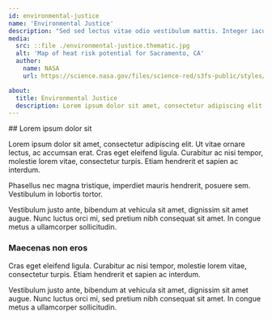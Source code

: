 ```yaml
---
id: environmental-justice
name: 'Environmental Justice'
description: "Sed sed lectus vitae odio vestibulum mattis. Integer iaculis nisl lectus, vel aliquet nulla imperdiet in."
media:
  src: ::file ./environmental-justice.thematic.jpg
  alt: 'Map of heat risk potential for Sacramento, CA'
  author:
    name: NASA
    url: https://science.nasa.gov/files/science-red/s3fs-public/styles/background_image_file_size/public/thumbnails/image/2020Fall_LaRC_SacramentoUrbanDevelopment_WebsiteImage.jpg?itok=5VHhkPYq

about:
  title: Environmental Justice
  description: Lorem ipsum dolor sit amet, consectetur adipiscing elit vitae ornare lectus.
---
```

<Block>
<Prose>
## Lorem ipsum dolor sit

Lorem ipsum dolor sit amet, consectetur adipiscing elit. Ut vitae ornare lectus, ac accumsan erat. Cras eget eleifend ligula. Curabitur ac nisi tempor, molestie lorem vitae, consectetur turpis. Etiam hendrerit et sapien ac interdum.

Phasellus nec magna tristique, imperdiet mauris hendrerit, posuere sem. Vestibulum in lobortis tortor.

Vestibulum justo ante, bibendum at vehicula sit amet, dignissim sit amet augue. Nunc luctus orci mi, sed pretium nibh consequat sit amet. In congue metus a ullamcorper sollicitudin.

### Maecenas non eros

Cras eget eleifend ligula. Curabitur ac nisi tempor, molestie lorem vitae, consectetur turpis. Etiam hendrerit et sapien ac interdum.

Vestibulum justo ante, bibendum at vehicula sit amet, dignissim sit amet augue. Nunc luctus orci mi, sed pretium nibh consequat sit amet. In congue metus a ullamcorper sollicitudin.
</Prose>
</Block>
